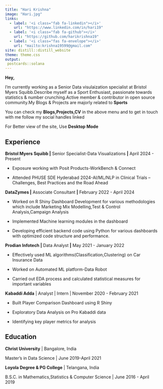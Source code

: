 ```yaml
---
title: "Hari Krishna"
image: "Hari.jpg"
links:
  - label: '<i class="fab fa-linkedin"></i>'
    url: "https://www.linkedin.com/in/hari19"
  - label: '<i class="fab fa-github"></i>'
    url: "https://github.com/harikrishna19"
  - label: '<i class="fas fa-envelope"></i>'
    url: "mailto:krishna19599@gmail.com"
site: distill::distill_website
theme: theme.css
output:
 postcards::solana
---
```


**Hey,**

I'm currently working as a Senior Data visulaization specialist at Bristol Myers Squibb.Describe myself as a Sport Enthusiast, passionate towards statistics & number crunching.Active member & contributor in open source community.My Blogs & Projects are majorly related to **Sports**

You can check my **Blogs,Projects,CV** in the above menu and to get in touch with me follow my social handles linked

For Better view of the site, Use **Desktop Mode**

## Experience


**Bristol Myers Squibb \|** Senior Specialist-Data Visualizations **\|** April 2024 - Present

- Exposure working with Posit Products-WorkBench & Connect

- Attended PHUSE SDE Hyderabad 2024-AI/ML/NLP in Clinical Trials – Challenges, Best Practices and the Road Ahead

**DataZymes \|** Associate Consultant **\|** February 2022 - April 2024

-   Worked on R Shiny Dashboard Development for various methodologies which include Marketing Mix Modelling,Test & Control Analysis,Campaign Analysis

-   Implemented Machine learning modules in the dashboard

-   Developing efficient backend code using Python for various dashboards with optimized code structure and performance.

**Prodian Infotech \|** Data Analyst **\|** May 2021 - January 2022

-   Effectively used ML algorithms(Classification,Clustering) on Car Insurance Data

-   Worked on Automated ML platform-Data Robot

-   Carried out EDA process and calculated statistical measures for important variables

**Kabaddi Adda** \| Analyst \| Intern \| November 2020 - February 2021

-   Built Player Comparison Dashboard using R Shiny

-   Exploratory Data Analysis on Pro Kabaddi data

-   Identifying key player metrics for analysis

## Education

**Christ University** \| Bangalore, India

Master's in Data Science \| June 2019-April 2021

**Loyola Degree & PG College** \| Telangana, India

B.S.C. in Mathematics,Statistics & Computer Science \| June 2016 - April 2019

